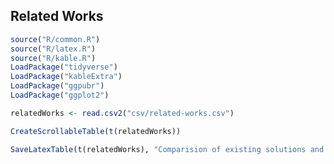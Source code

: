 ## Related Works

```r
source("R/common.R")
source("R/latex.R")
source("R/kable.R")
LoadPackage("tidyverse")
LoadPackage("kableExtra")
LoadPackage("ggpubr")
LoadPackage("ggplot2")
```

```r
relatedWorks <- read.csv2("csv/related-works.csv")
```

```r
CreateScrollableTable(t(relatedWorks))
```

```r
SaveLatexTable(t(relatedWorks), "Comparision of existing solutions and PULCEO.", "comparison-of-existing-solutions-and-pulceo", "comparison-of-existing-solutions-and-pulceo.tex", "tb", "table*")
```
